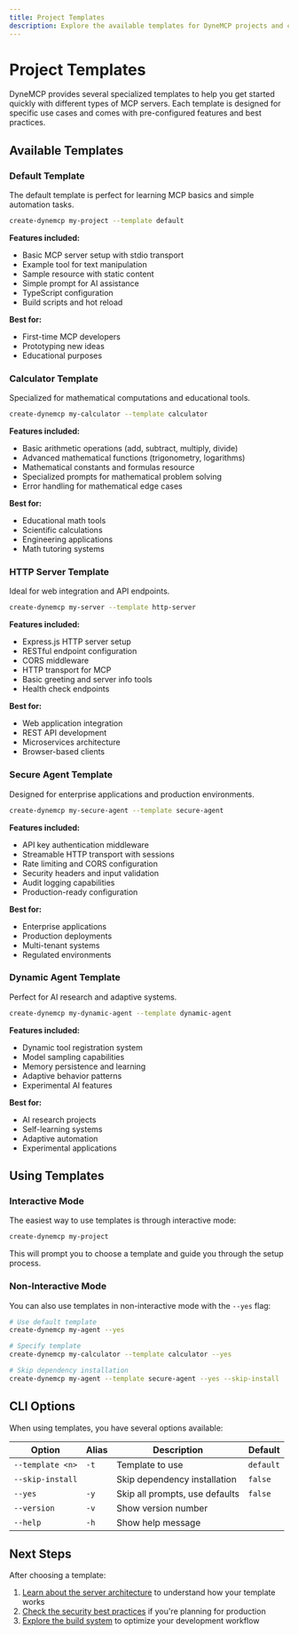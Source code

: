 ```yaml
---
title: Project Templates
description: Explore the available templates for DyneMCP projects and choose the best starting point for your use case.
---
```


# Project Templates

DyneMCP provides several specialized templates to help you get started quickly with different types of MCP servers. Each template is designed for specific use cases and comes with pre-configured features and best practices.

## Available Templates

### Default Template

The default template is perfect for learning MCP basics and simple automation tasks.

```bash
create-dynemcp my-project --template default
```

**Features included:**

- Basic MCP server setup with stdio transport
- Example tool for text manipulation
- Sample resource with static content
- Simple prompt for AI assistance
- TypeScript configuration
- Build scripts and hot reload

**Best for:**

- First-time MCP developers
- Prototyping new ideas
- Educational purposes

### Calculator Template

Specialized for mathematical computations and educational tools.

```bash
create-dynemcp my-calculator --template calculator
```

**Features included:**

- Basic arithmetic operations (add, subtract, multiply, divide)
- Advanced mathematical functions (trigonometry, logarithms)
- Mathematical constants and formulas resource
- Specialized prompts for mathematical problem solving
- Error handling for mathematical edge cases

**Best for:**

- Educational math tools
- Scientific calculations
- Engineering applications
- Math tutoring systems

### HTTP Server Template

Ideal for web integration and API endpoints.

```bash
create-dynemcp my-server --template http-server
```

**Features included:**

- Express.js HTTP server setup
- RESTful endpoint configuration
- CORS middleware
- HTTP transport for MCP
- Basic greeting and server info tools
- Health check endpoints

**Best for:**

- Web application integration
- REST API development
- Microservices architecture
- Browser-based clients

### Secure Agent Template

Designed for enterprise applications and production environments.

```bash
create-dynemcp my-secure-agent --template secure-agent
```

**Features included:**

- API key authentication middleware
- Streamable HTTP transport with sessions
- Rate limiting and CORS configuration
- Security headers and input validation
- Audit logging capabilities
- Production-ready configuration

**Best for:**

- Enterprise applications
- Production deployments
- Multi-tenant systems
- Regulated environments

### Dynamic Agent Template

Perfect for AI research and adaptive systems.

```bash
create-dynemcp my-dynamic-agent --template dynamic-agent
```

**Features included:**

- Dynamic tool registration system
- Model sampling capabilities
- Memory persistence and learning
- Adaptive behavior patterns
- Experimental AI features

**Best for:**

- AI research projects
- Self-learning systems
- Adaptive automation
- Experimental applications

## Using Templates

### Interactive Mode

The easiest way to use templates is through interactive mode:

```bash
create-dynemcp my-project
```

This will prompt you to choose a template and guide you through the setup process.

### Non-Interactive Mode

You can also use templates in non-interactive mode with the `--yes` flag:

```bash
# Use default template
create-dynemcp my-agent --yes

# Specify template
create-dynemcp my-calculator --template calculator --yes

# Skip dependency installation
create-dynemcp my-agent --template secure-agent --yes --skip-install
```

## CLI Options

When using templates, you have several options available:

| Option           | Alias | Description                    | Default   |
| ---------------- | ----- | ------------------------------ | --------- |
| `--template <n>` | `-t`  | Template to use                | `default` |
| `--skip-install` |       | Skip dependency installation   | `false`   |
| `--yes`          | `-y`  | Skip all prompts, use defaults | `false`   |
| `--version`      | `-v`  | Show version number            |           |
| `--help`         | `-h`  | Show help message              |           |

## Next Steps

After choosing a template:

1. [Learn about the server architecture](/reference/server) to understand how your template works
2. [Check the security best practices](/guides/security) if you're planning for production
3. [Explore the build system](/reference/build-system) to optimize your development workflow
